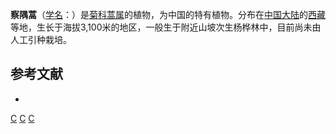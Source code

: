 {{Speciesbox
| taxon = Artemisia zayuensis
| binomial_authority = Ling et [[凌元洁|Y. R. Ling]]
| subdivision_ranks =[[变种|变种]]
| subdivision =
* 察隅蒿 ''A. z.'' var. ''zayuensis''
* [[片马蒿|片马蒿]] ''A. z.'' var. ''pienmaensis''
}}

'''察隅蒿'''（[[学名|学名]]：{{lang|la|''Artemisia zayuensis''}}）是[[菊科|菊科]][[蒿属|蒿属]]的植物，为中国的特有植物。分布在[[中国大陆|中国大陆]]的[[西藏|西藏]]等地，生长于海拔3,100米的地区，一般生于附近山坡次生杨桦林中，目前尚未由人工引种栽培。

== 参考文献 ==
<div class="references-small">
* {{cite web| url =http://www.bioinfo.cn/db05/KmzwSpecies.php?action=view&id=3555| title =察隅蒿（原变种）| work =《中国高等植物数据库全库》| publisher =中国科学院微生物研究所| author =昆明植物研究所| accessdate =2009-02-24| deadurl =yes| archiveurl =https://web.archive.org/web/20160305032854/http://www.bioinfo.cn/db05/KmzwSpecies.php?action=view&id=3555| archivedate =2016-03-05}}
</div>
{{Taxonbar|from=Q10955333}}

[[Category:蒿属|C]]
[[Category:中国特有植物|C]]
[[Category:西藏植物|C]]